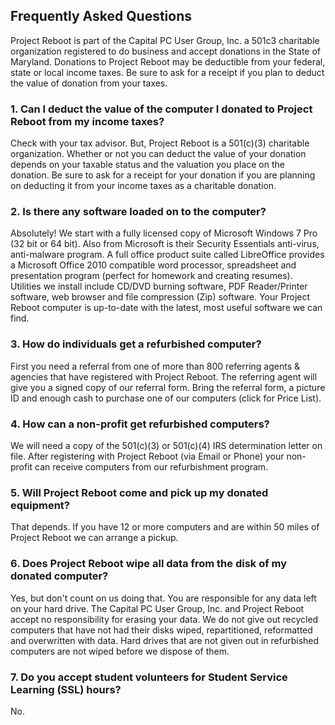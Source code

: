 
## Frequently Asked Questions

<Float>Project Reboot is part of the Capital PC User Group, Inc. a 501c3 charitable organization registered to do business and accept donations in the State of Maryland. Donations to Project Reboot may be deductible from your federal, state or local income taxes. Be sure to ask for a receipt if you plan to deduct the value of donation from your taxes.</Float>

### 1. Can I deduct the value of the computer I donated to Project Reboot from my income taxes?

Check with your tax advisor. But, Project Reboot is a 501(c)(3) charitable organization. Whether or not you can deduct the value of your donation depends on your taxable status and the valuation you place on the donation. Be sure to ask for a receipt for your donation if you are planning on deducting it from your income taxes as a charitable donation.

### 2. Is there any software loaded on to the computer?

Absolutely! We start with a fully licensed copy of Microsoft Windows 7 Pro (32 bit or 64 bit). Also from Microsoft is their Security Essentials anti-virus, anti-malware program. A full office product suite called LibreOffice provides a Microsoft Office 2010 compatible word processor, spreadsheet and presentation program (perfect for homework and creating resumes). Utilities we install include CD/DVD burning software, PDF Reader/Printer software, web browser and file compression (Zip) software. Your Project Reboot computer is up-to-date with the latest, most useful software we can find.

### 3. How do individuals get a refurbished computer?

First you need a referral from one of more than 800 referring agents & agencies that have registered with Project Reboot. The referring agent will give you a signed copy of our referral form. Bring the referral form, a picture ID and enough cash to purchase one of our computers (click for Price List).

### 4. How can a non-profit get refurbished computers?

We will need a copy of the 501(c)(3) or 501(c)(4) IRS determination letter on file. After registering with Project Reboot (via Email or Phone) your non-profit can receive computers from our refurbishment program.

### 5. Will Project Reboot come and pick up my donated equipment?

That depends. If you have 12 or more computers and are within 50 miles of Project Reboot we can arrange a pickup.

### 6. Does Project Reboot wipe all data from the disk of my donated computer?

Yes, but don't count on us doing that. You are responsible for any data left on your hard drive. The Capital PC User Group, Inc. and Project Reboot accept no responsibility for erasing your data. We do not give out recycled computers that have not had their disks wiped, repartitioned, reformatted and overwritten with data. Hard drives that are not given out in refurbished computers are not wiped before we dispose of them.

### 7. Do you accept student volunteers for Student Service Learning (SSL) hours?

No.
